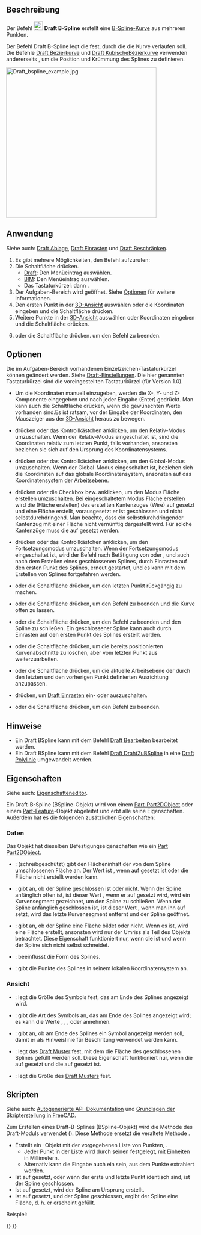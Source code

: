 <languages/>

{{Docnav/de
|[[Draft_Polygon/de|Polygon]]
|[[Draft_CubicBezCurve/de|KubischeBézierkurve]]
|[[Draft_Workbench/de|Draft]]
|IconL=Draft_Polygon.svg
|IconR=Draft_CubicBezCurve.svg
|IconC=Workbench_Draft.svg
}}

<div class="mw-translate-fuzzy">
{{GuiCommand/de
|Name=Draft BSpline
|Name/de=Draft BSpline
|MenuLocation=Zeichnen → B-Spline<br>2D-Entwurf → B-Spline
|Workbenches=[[Draft_Workbench/de|Draft]], [[BIM_Workbench/de|BIM]]
|Shortcut={{KEY|B}} {{KEY|S}}
|Version=0.7
|SeeAlso=[[Draft_Wire/de|Draft Polylinie]], [[Draft_BezCurve/de|Draft Bézierkurve]]
}}
</div>

<span id="Description"></span>
==Beschreibung== 

Der Befehl [[Image:Draft_BSpline.svg|24px]] '''Draft B-Spline''' erstellt eine [https://de.wikipedia.org/wiki/Spline#B-Splines B-Spline-Kurve] aus mehreren Punkten.

Der Befehl Draft B-Spline legt die {{Emphasis|exakten Punkte}} fest, durch die die Kurve verlaufen soll. Die Befehle [[Draft_BezCurve/de|Draft Bézierkurve]] und [[Draft_CubicBezCurve/de|Draft KubischeBézierkurve]] verwenden andererseits {{Emphasis|Kontrollpunkte}}, um die Position und Krümmung des Splines zu definieren. 

[[Image:Draft_bspline_example.jpg|400px]]
{{Caption|Spline festgelegt durch mehrere Punkte}}

<span id="Usage"></span>
==Anwendung==

Siehe auch: [[Draft_Tray/de|Draft Ablage]], [[Draft_Snap/de|Draft Einrasten]] und [[Draft_Constrain/de|Draft Beschränken]].

<div class="mw-translate-fuzzy">
# Es gibt mehrere Möglichkeiten, den Befehl aufzurufen:
# Die Schaltfläche {{Button|[[Image:Draft_BSpline.svg|16px]] [[Draft_BSpline/de|B-Spline]]}} drücken.
#* [[Draft_Workbench/de|Draft]]: Den Menüeintrag {{MenuCommand|Zeichnen → [[Image:Draft_BSpline.svg|16px]] B-Spline}} auswählen.
#* [[BIM_Workbench|BIM]]: Den Menüeintrag {{MenuCommand|2D-Entwurf → [[Image:Draft_BSpline.svg|16px]] B-Spline}} auswählen.
#* Das Tastaturkürzel: {{KEY|B}} dann {{KEY|S}}.
# Der Aufgaben-Bereich {{MenuCommand|B-Spline}} wird geöffnet. Siehe [[#Optionen|Optionen]] für weitere Informationen.
# Den ersten Punkt in der [[3D_view/de|3D-Ansicht]] auswählen oder die Koordinaten eingeben und die Schaltfläche {{Button|[[Image:Draft_AddPoint.svg|16px]] Punkt eingeben}} drücken.
# Weitere Punkte in der [[3D_view/de|3D-Ansicht]] auswählen oder Koordinaten eingeben und die Schaltfläche {{Button|[[Image:Draft_AddPoint.svg|16px]] Punkt eingeben}} drücken.
# {{KEY|Esc}} oder die Schaltfläche {{Button|Schließen}} drücken. um den Befehl zu beenden.
</div>

<span id="Options"></span>
==Optionen==

<div class="mw-translate-fuzzy">
Die im Aufgaben-Bereich vorhandenen Einzelzeichen-Tastaturkürzel können geändert werden. Siehe [[Draft_Preferences/de|Draft-Einstellungen]]. Die hier genannten Tastaturkürzel sind die voreingestellten Tastaturkürzel (für Version 1.0).
</div>

<div class="mw-translate-fuzzy">
* Um die Koordinaten manuell einzugeben, werden die X-, Y- und Z-Komponente eingegeben und nach jeder Eingabe {{KEY|Eingabe}} (Enter) gedrückt. Man kann auch die Schaltfläche {{Button|[[Image:Draft_AddPoint.svg|16px]] Punkt eingeben}} drücken, wenn die gewünschten Werte vorhanden sind.Es ist ratsam, vor der Eingabe der Koordinaten, den Mauszeiger aus der [[3D_view/de|3D-Ansicht]] heraus zu bewegen.
* {{KEY|R}} drücken oder das Kontrollkästchen {{MenuCommand|Relativ}} anklicken, um den Relativ-Modus umzuschalten. Wenn der Relativ-Modus eingeschaltet ist, sind die Koordinaten relativ zum letzten Punkt, falls vorhanden, ansonsten beziehen sie sich auf den Ursprung des Koordinatensystems.
* {{KEY|G}} drücken oder das Kontrollkästchen {{MenuCommand|Global}} anklicken, um den Global-Modus umzuschalten. Wenn der Global-Modus eingeschaltet ist, beziehen sich die Koordinaten auf das globale Koordinatensystem, ansonsten auf das Koordinatensystem der [[Draft_SelectPlane/de|Arbeitsebene]].
* {{KEY|F}} drücken oder die Checkbox {{MenuCommand|Füllen}}{{VersionNoteMinus/de|1.0}} bzw. {{MenuCommand|Fläche erstellen}}{{VersionNote/de|1.1}} anklicken, um den Modus Fläche erstellen umzuschalten. Bei eingeschaltetem Modus Fläche erstellen wird die {{PropertyData/de|Make Face}} (Fläche erstellen) des erstellten Kantenzuges (Wire) auf {{TRUE}} gesetzt und eine Fläche erstellt, vorausgesetzt er ist geschlossen und nicht selbstdurchdringend. Man beachte, dass ein selbstdurchdringender Kantenzug mit einer Fläche nicht vernünftig dargestellt wird. Für solche Kantenzüge muss die {{PropertyData/de|Make Face}} auf {{FALSE}} gesetzt werden.
* {{KEY|N}} drücken oder das Kontrollkästchen {{MenuCommand|Fortsetzen}} anklicken, um den Fortsetzungsmodus umzuschalten. Wenn der Fortsetzungsmodus eingeschaltet ist, wird der Befehl nach Betätigung von {{Button|[[IMage:Draft_FinishLine.svg|16px]] Fertigstellen}} oder {{Button|[[Image:Draft_CloseLine.svg|16px]] Schließen}}, und auch nach dem Erstellen eines geschlossenen Splines, durch Einrasten auf den ersten Punkt des Splines, erneut gestartet, und es kann mit dem Erstellen von Splines fortgefahren werden.
* {{KEY|/}} oder die Schaltfläche {{Button|[[Image:Draft_UndoLine.svg|16px]] Rückgängig}} drücken, um den letzten Punkt rückgängig zu machen.
* {{KEY|A}} oder die Schaltfläche {{Button|[[Image:Draft_FinishLine.svg|16px]] Fertigstellen}} drücken, um den Befehl zu beenden und die Kurve offen zu lassen.
* {{KEY|O}} oder die Schaltfläche {{Button|[[Image:Draft_CloseLine.svg|16px]] Schließen}} drücken, um den Befehl zu beenden und den Spline zu schließen. Ein geschlossener Spline kann auch durch Einrasten auf den ersten Punkt des Splines erstellt werden.
* {{KEY|W}} oder die Schaltfläche {{Button|[[Image:Draft Wipe.svg|16px]] Radieren}} drücken, um die bereits positionierten Kurvenabschnitte zu löschen, aber vom letzten Punkt aus weiterzuarbeiten.
* {{KEY|U}} oder die Schaltfläche {{Button|[[Image:Draft SelectPlane.svg|16px]] [[Draft_SelectPlane/de|Arbeitsebene festelegen]]}} drücken, um die aktuelle Arbeitsebene der durch den letzten und den vorherigen Punkt definierten Ausrichtung anzupassen.
* {{KEY|S}} drücken, um [[Draft_Snap/de|Draft Einrasten]] ein- oder auszuschalten.
* {{KEY|Esc}} oder die Schaltfläche {{Button|Schliessen}} drücken, um den Befehl zu beenden.
</div>

<span id="Notes"></span>
==Hinweise==

* Ein Draft BSpline kann mit dem Befehl [[Draft_Edit/de|Draft Bearbeiten]] bearbeitet werden.
* Ein Draft BSpline kann mit dem Befehl [[Draft_WireToBSpline/de|Draft DrahtZuBSpline]] in eine  [[Draft_Wire/de|Draft Polylinie]] umgewandelt werden.

<span id="Properties"></span>
==Eigenschaften==

<div class="mw-translate-fuzzy">
Siehe auch: [[Property_editor/de|Eigenschafteneditor]].
</div>

Ein Draft-B-Spline (BSpline-Objekt) wird von einem [[Part_Part2DObject/de|Part-Part2DObject]] {{VersionNoteMinus/de|1.0}} oder einem [[Part_Feature|Part-Feature]]-Objekt {{VersionNotePlus/de|1.1}} abgeleitet und erbt alle seine Eigenschaften. Außerdem hat es die folgenden zusätzlichen Eigenschaften:

<span id="Data"></span>
=== Daten ===

{{TitleProperty|Attachment}}

Das Objekt hat dieselben Befestigungseigenschaften wie ein [[Part_Part2DObject/de#Daten|Part Part2DObject]].

{{TitleProperty|Draft}}

* {{PropertyData/de|Area|Area}}: (schreibgeschützt) gibt den Flächeninhalt der von dem Spline umschlossenen Fläche  an. Der Wert ist {{value|0.0}}, wenn {{PropertyData/de|Make Face}} auf {{FALSE}} gesetzt ist oder die Fläche nicht erstellt werden kann.
* {{PropertyData/de|Closed|Bool}}: gibt an, ob der Spline geschlossen ist oder nicht. Wenn der Spline anfänglich offen ist, ist dieser Wert {{FALSE}}, wenn er auf {{TRUE}} gesetzt wird, wird ein Kurvensegment gezeichnet, um den Spline zu schließen. Wenn der Spline anfänglich geschlossen ist, ist dieser Wert {{TRUE}}, wenn man ihn auf {{FALSE}} setzt, wird das letzte Kurvensegment entfernt und der Spline geöffnet.
* {{PropertyData/de|Make Face|Bool}}: gibt an, ob der Spline eine Fläche bildet oder nicht. Wenn es {{TRUE}} ist, wird eine Fläche erstellt, ansonsten wird nur der Umriss als Teil des Objekts betrachtet. Diese Eigenschaft funktioniert nur, wenn die {{PropertyData/de|Closed}} {{TRUE}} ist und wenn der Spline sich nicht selbst schneidet.
* {{PropertyData/de|Parameterization|Float}}: beeinflusst die Form des Splines.
* {{PropertyData/de|Points|VectorList}}: gibt die Punkte des Splines in seinem lokalen Koordinatensystem an.

<span id="View"></span>
===Ansicht===

{{TitleProperty|Draft}}

* {{PropertyView/de|Arrow Size|Length}}: legt die Größe des Symbols fest, das am Ende des Splines angezeigt wird.
* {{PropertyView/de|Arrow Type|Enumeration}}: gibt die Art des Symbols an, das am Ende des Splines angezeigt wird; es kann die Werte {{value|Dot}}, {{value|Circle}}, {{value|Arrow}}, {{value|Tick}} oder {{value|Tick-2}} annehmen.
* {{PropertyView/de|End Arrow|Bool}}: gibt an, ob am Ende des Splines ein Symbol angezeigt werden soll, damit er als Hinweislinie für Beschritung verwendet werden kann.
* {{PropertyView/de|Pattern|Enumeration}}: legt das [[Draft_Pattern/de|Draft Muster]] fest, mit dem die Fläche des geschlossenen Splines gefüllt werden soll. Diese Eigenschaft funktioniert nur, wenn die {{PropertyData/de|Make Face}} auf {{TRUE}} gesetzt und die {{PropertyView/de|Display Mode}} auf {{value|Flat Lines}} gesetzt ist.
* {{PropertyView/de|Pattern Size|Float}}: legt die Größe des [[Draft_Pattern/de|Draft Musters]] fest.

<span id="Scripting"></span>
==Skripten==

Siehe auch: [https://freecad.github.io/SourceDoc/ Autogenerierte API-Dokumentation] und [[FreeCAD_Scripting_Basics/de|Grundlagen der Skripterstellung in FreeCAD]].

Zum Erstellen eines Draft-B-Splines (BSpline-Objekt) wird die Methode {{incode|make_bspline}} des Draft-Moduls verwendet ({{Version/de|0.19}}). Diese Methode ersetzt die veraltete Methode {{incode|makeBSpline}}.

{{Code|code=
bspline = make_bspline(pointslist, closed=False, placement=None, face=None, support=None)
bspline = make_bspline(Part.Wire, closed=False, placement=None, face=None, support=None)
}}

* Erstellt ein {{incode|BSpline}}-Objekt mit der vorgegebenen Liste von Punkten, {{incode|pointslist}}.
** Jeder Punkt in der Liste wird durch seinen {{incode|FreeCAD.Vector}} festgelegt, mit Einheiten in Millimetern.
** Alternativ kann die Eingabe auch ein {{incode|Part.Wire}} sein, aus dem Punkte extrahiert werden.
* Ist {{incode|closed}} auf {{incode|True}} gesetzt, oder wenn der erste und letzte Punkt identisch sind, ist der Spline geschlossen.
* Ist {{incode|placement}} auf {{incode|None}} gesetzt, wird der Spline am Ursprung erstellt.
* Ist {{incode|face}} auf {{incode|True}} gesetzt, und der Spline geschlossen, ergibt der Spline eine Fläche, d. h. er erscheint gefüllt.

Beispiel:

{{Code|code=
import FreeCAD as App
import Draft

doc = App.newDocument()

p1 = App.Vector(0, 0, 0)
p2 = App.Vector(1000, 1000, 0)
p3 = App.Vector(2000, 0, 0)

spline1 = Draft.make_bspline([p1, p2, p3], closed=False)
spline2 = Draft.make_bspline([p1, 2*p3, 1.3*p2], closed=False)
spline3 = Draft.make_bspline([1.3*p3, p1, -1.7*p2], closed=False)

doc.recompute()
}}


{{Docnav/de
|[[Draft_Polygon/de|Polygon]]
|[[Draft_CubicBezCurve/de|KubischeBézierkurve]]
|[[Draft_Workbench/de|Draft]]
|IconL=Draft_Polygon.svg
|IconR=Draft_CubicBezCurve.svg
|IconC=Workbench_Draft.svg
}}

{{Draft Tools navi{{#translation:}}}}
{{Userdocnavi{{#translation:}}}}